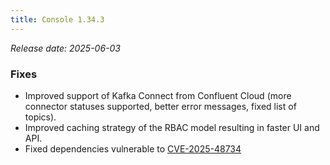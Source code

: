 ```yaml
---
title: Console 1.34.3
---
```


*Release date: 2025-06-03*

### Fixes

- Improved support of Kafka Connect from Confluent Cloud (more connector statuses supported, better error messages, fixed list of topics).
- Improved caching strategy of the RBAC model resulting in faster UI and API.
- Fixed dependencies vulnerable to [CVE-2025-48734](https://nvd.nist.gov/vuln/detail/CVE-2025-48734)
